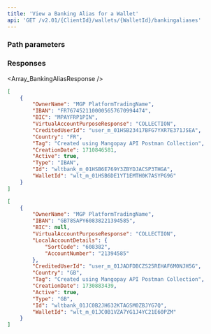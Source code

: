 ```yaml
---
title: 'View a Banking Alias for a Wallet'  
api: 'GET /v2.01/{ClientId}/wallets/{WalletId}/bankingaliases'  
---
```



### Path parameters  

<WalletId />  

### Responses  

<AccordionGroup>

<Accordion title="200">  

<Array_BankingAliasResponse />  

</Accordion>

</AccordionGroup>  

<ResponseExample>  

```json 200 - FR
[
    {
        "OwnerName": "MGP PlatformTradingName",
        "IBAN": "FR7674521100005657670994474",
        "BIC": "MPAYFRP1PIN",
        "VirtualAccountPurposeResponse": "COLLECTION",
        "CreditedUserId": "user_m_01HSB23417BFG7YXR7E371JSEA",
        "Country": "FR",
        "Tag": "Created using Mangopay API Postman Collection",
        "CreationDate": 1710846581,
        "Active": true,
        "Type": "IBAN",
        "Id": "wltbank_m_01HSB6E769Y3ZBYDJACSP3THGA",
        "WalletId": "wlt_m_01HSB6DE1YT1EMTH0K7ASYPG96"
    }
]
```  
```json 200 - GB 
[
    {
        "OwnerName": "MGP PlatformTradingName",
        "IBAN": "GB78SAPY60838221394585",
        "BIC": null,
        "VirtualAccountPurposeResponse": "COLLECTION",
        "LocalAccountDetails": {
            "SortCode": "608382",
            "AccountNumber": "21394585"
        },
        "CreditedUserId": "user_m_01JADFDBCZS25REHAF6M0NJH5G",
        "Country": "GB",
        "Tag": "Created using Mangopay API Postman Collection",
        "CreationDate": 1730883439,
        "Active": true,
        "Type": "GB",
        "Id": "wltbank_01JC0B2JH632KTAGSM0ZBJYG7Q",
        "WalletId": "wlt_m_01JC0B1VZA7YG1J4YC21E60PZM"
    }
]
```  

</ResponseExample>  

<RequestExample>  
  <NodeViewBankingAliasWallet />
  <JavaViewBankingAliasWallet />
  <NetViewBankingAliasWallet />
</RequestExample>